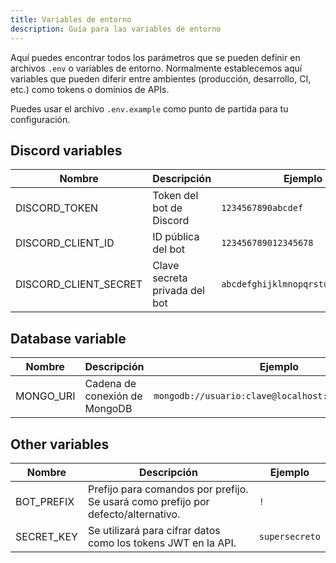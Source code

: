 ```yaml
---
title: Variables de entorno
description: Guía para las variables de entorno
---
```



Aquí puedes encontrar todos los parámetros que se pueden definir en archivos `.env` o variables de entorno. Normalmente establecemos aquí variables que pueden diferir entre ambientes (producción, desarrollo, CI, etc.) como tokens o dominios de APIs.

Puedes usar el archivo `.env.example` como punto de partida para tu configuración.

## Discord variables

| Nombre | Descripción | Ejemplo |
| ------ | ----------- | ------- |
| DISCORD_TOKEN | Token del bot de Discord | `1234567890abcdef` |
| DISCORD_CLIENT_ID | ID pública del bot | `123456789012345678` |
| DISCORD_CLIENT_SECRET | Clave secreta privada del bot | `abcdefghijklmnopqrstuvwxyz123456` |

## Database variable

| Nombre | Descripción | Ejemplo |
| ------ | ----------- | ------- |
| MONGO_URI | Cadena de conexión de MongoDB | `mongodb://usuario:clave@localhost:27017/basedatos` |

## Other variables

| Nombre | Descripción | Ejemplo |
| ------ | ----------- | ------- |
| BOT_PREFIX | Prefijo para comandos por prefijo. Se usará como prefijo por defecto/alternativo. | `!` |
| SECRET_KEY | Se utilizará para cifrar datos como los tokens JWT en la API. | `supersecreto` |
